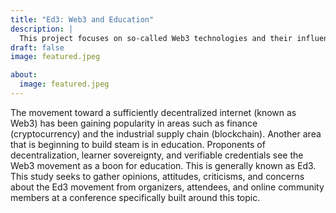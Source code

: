 ```yaml
---
title: "Ed3: Web3 and Education"
description: |
  This project focuses on so-called Web3 technologies and their influence on and use in education.
draft: false
image: featured.jpeg

about:
  image: featured.jpeg
---
```


The movement toward a sufficiently decentralized internet (known as Web3) has been gaining popularity in areas such as finance (cryptocurrency) and the industrial supply chain (blockchain). Another area that is beginning to build steam is in education. Proponents of decentralization, learner sovereignty, and verifiable credentials see the Web3 movement as a boon for education. This is generally known as Ed3. This study seeks to gather opinions, attitudes, criticisms, and concerns about the Ed3 movement from organizers, attendees, and online community members at a conference specifically built around this topic.
